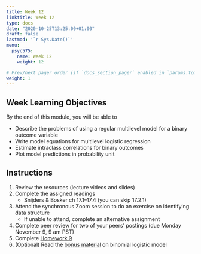 ```yaml
---
title: Week 12
linktitle: Week 12
type: docs
date: "2020-10-25T13:25:00+01:00"
draft: false
lastmod: '`r Sys.Date()`'
menu:
  psyc575:
    name: Week 12
    weight: 12

# Prev/next pager order (if `docs_section_pager` enabled in `params.toml`)
weight: 1
---
```


## Week Learning Objectives

By the end of this module, you will be able to 

- Describe the problems of using a regular multilevel model for a binary outcome variable
- Write model equations for multilevel logistic regression
- Estimate intraclass correlations for binary outcomes
- Plot model predictions in probability unit

## Instructions

1. Review the resources (lecture videos and slides)
2. Complete the assigned readings
    * Snijders & Bosker ch 17.1--17.4 (you can skip 17.2.1)
3. Attend the synchronous Zoom session to do an exercise on identifying data structure
    * If unable to attend, complete an alternative assignment
4. Complete peer review for two of your peers' postings (due Monday November 9, 9 am PST)
5. Complete [Homework 9](../homework-9)
6. (Optional) Read the [bonus material](../rcode11_bonus) on binomial logistic model

